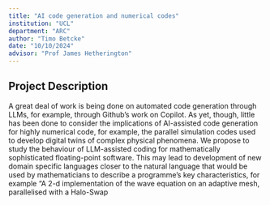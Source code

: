 ```yaml
---
title: "AI code generation and numerical codes"
institution: "UCL"
department: "ARC"
author: "Timo Betcke"
date: "10/10/2024"
advisor: "Prof James Hetherington"
---
```


## Project Description

A great deal of work is being done on automated code generation through LLMs, for example, through Github's work on Copilot. As yet, though, little has been done to consider the implications of AI-assisted code generation for highly numerical code, for example, the parallel simulation codes used to develop digital twins of complex physical phenomena. We propose to study the behaviour of LLM-assisted coding for mathematically sophisticated floating-point software. This may lead to development of new domain specific languages closer to the natural language that would be used by mathematicians to describe a programme's key characteristics, for example "A 2-d implementation of the wave equation on an adaptive mesh, parallelised with a Halo-Swap


